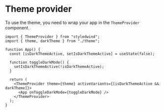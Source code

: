 # Theme provider

To use the theme, you need to wrap your app in the `ThemeProvider` component.

```tsx
import { ThemeProvider } from "styledwind";
import { theme, darkTheme } from "./theme";

function App() {
  const [isDarkThemeActive, setIsDarkThemeActive] = useState(false);

  function toggleDarkMode() {
    setIsDarkThemeActive(!isDarkThemeActive);
  }

  return (
    <ThemeProvider theme={theme} activeVariants={[isDarkThemeActive && darkTheme]}>
      <App onToggleDarkMode={toggleDarkMode} />
    </ThemeProvider>
  );
}
```
